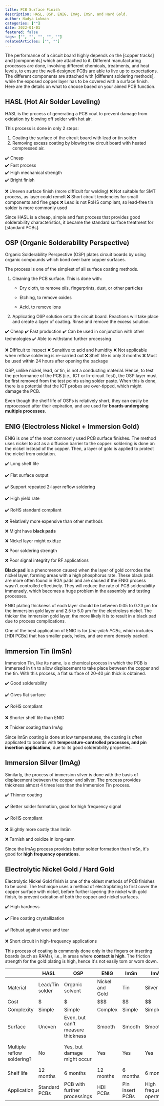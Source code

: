 ```yaml
---
title: PCB Surface Finish
description: HASL, OSP, ENIG, ImAg, ImSn, and Hard Gold.
author: Nadya Lukman
categories: [""]
date: 2022-01-01
featured: false
tags: ["", "", "", "", ""]
relatedArticles: ["", ""]
---
```


The performance of a circuit board highly depends on the [copper tracks] and [components] which are attached to it. Different manufacturing processes are done, involving different chemicals, treatments, and heat levels, to ensure the well-designed PCBs are able to live up to expectations. The different components are attached with [different soldering methods], while the exposed copper layer has to be covered with a surface finish. Here are the details on what to choose based on your aimed PCB function.

## HASL (Hot Air Solder Leveling)

HASL is the process of generating a PCB coat to prevent damage from oxidation by blowing off solder with hot air.

This process is done in only 2 steps:

1. Coating the surface of the circuit board with lead or tin solder
2. Removing excess coating by blowing the circuit board with heated compressed air.

✔️ Cheap  
✔️ Fast process  
✔️ High mechanical strength  
✔️ Bright finish

❌ Uneven surface finish (more difficult for welding)
❌ Not suitable for SMT process, as layer could remelt
❌ Short circuit tendencies for small components and fine gaps
❌ Lead is not RoHS compliant, so lead-free tin solder is more commonly used

Since HASL is a cheap, simple and fast process that provides good solderability characteristics, it became the standard surface treatment for [standard PCBs].

## OSP (Organic Solderability Perspective)

Organic Solderability Perspective (OSP) plates circuit boards by using organic compounds which bond over bare copper surfaces.

The process is one of the simplest of all surface coating methods.

1. Cleaning the PCB surface. This is done with:

   - Dry cloth, to remove oils, fingerprints, dust, or other particles

   - Etching, to remove oxides
   - Acid, to remove ions

2. Applicating OSP solution onto the circuit board. Reactions will take place and create a layer of coating. Rinse and remove the excess solution.

✔️ Cheap
✔️ Fast production
✔️ Can be used in conjunction with other technologies
✔️ Able to withstand further processing

❌ Difficult to inspect
❌ Sensitive to acid and humidity
❌ Not applicable when reflow soldering is re-carried out
❌ Shelf life is only 3 months
❌ Must be used within 24 hours after opening the package

OSP, unlike nickel, lead, or tin, is not a conducting material. Hence, to test the performance of the PCB (i.e., ICT or In-circuit Test), the OSP layer must be first removed from the test points using solder paste. When this is done, there is a potential that the ICT probes are over-tipped, which might damage the PCB.

Even though the shelf life of OSPs is relatively short, they can easily be reprocessed after their expiration, and are used for **boards undergoing multiple processes**.

## ENIG (Electroless Nickel + Immersion Gold)

ENIG is one of the most commonly used PCB surface finishes. The method uses nickel to act as a diffusion barrier to the copper: soldering is done on the nickel instead of the copper. Then, a layer of gold is applied to protect the nickel from oxidation.

✔️ Long shelf life

✔️ Flat surface output

✔️ Support repeated 2-layer reflow soldering

✔️ High yield rate

✔️ RoHS standard compliant

❌ Relatively more expensive than other methods

❌ Might have **black pads**

❌ Nickel layer might oxidize

❌ Poor soldering strength

❌ Poor signal integrity for RF applications

**Black pad** is a phenomenon caused when the layer of gold corrodes the nickel layer, forming areas with a high phosphorus rate. These black pads are more often found in BGA pads and are caused if the ENIG process wasn't controlled effectively. They will reduce the rate of PCB solderability immensely, which becomes a huge problem in the assembly and testing processes.

ENIG plating thickness of each layer should be between 0.05 to 0.23 µm for the immersion gold layer and 2.5 to 5.0 µm for the electroless nickel. The thicker the immersion gold layer, the more likely it is to result in a black pad due to process complications.

One of the best application of ENIG is for _fine-pitch PCBs_, which includes [HDI PCBs] that has smaller pads, holes, and are more densely packed.

## Immersion Tin (ImSn)

Immersion Tin, like its name, is a chemical process in which the PCB is immersed in tin to allow displacement to take place between the copper and the tin. With this process, a flat surface of 20-40 µin thick is obtained.

✔️ Good solderability

✔️ Gives flat surface

✔️ RoHS compliant

❌ Shorter shelf life than ENIG

❌ Thicker coating than ImAg

Since ImSn coating is done at low temperatures, the coating is often applicated to boards with **temperature-controlled processes, and pin insertion applications**, due to its good solderability properties.

## Immersion Silver (ImAg)

Similarly, the process of immersion silver is done with the basis of displacement between the copper and silver. The process provides thickness almost 4 times less than the Immersion Tin process.

✔️ Thinner coating

✔️ Better solder formation, good for high frequency signal

✔️ RoHS compliant

❌ Slightly more costly than ImSn

❌ Tarnish and oxidize in long-term

Since the ImAg process provides better solder formation than ImSn, it's good for **high frequency operations**.

## Electrolytic Nickel Gold / Hard Gold

Electrolytic Nickel Gold finish is one of the oldest methods of PCB finishes to be used. The technique uses a method of electroplating to first cover the copper surface with nickel, before further layering the nickel with gold finish, to prevent oxidation of both the copper and nickel surfaces.

✔️ High hardness

✔️ Fine coating crystallization

✔️ Robust against wear and tear

❌ Short circuit in high-frequency applications

This process of coating is commonly done only in the fingers or inserting boards (such as RAMs), i.e., in areas where **contact is high**. The friction strength for the gold plating is high, hence it's not easily torn or worn down.

|                            | HASL            | OSP                               | ENIG            | ImSn            | ImAg                      | Hard Gold                            |
| -------------------------- | --------------- | --------------------------------- | --------------- | --------------- | ------------------------- | ------------------------------------ |
| Material                   | Lead/Tin solder | Organic solvent                   | Nickel and Gold | Tin             | Silver                    | Nickel and gold                      |
| Cost                       | $               | $                                 | $$$             | $$              | $$                        | $$$                                  |
| Complexity                 | Simple          | Simple                            | Complex         | Simple          | Simple                    | Complex                              |
| Surface                    | Uneven          | Even, but can’t measure thickness | Smooth          | Smooth          | Smooth                    | Can’t be soldered                    |
| Multiple reflow soldering? | No              | Yes, but damage might occur       | Yes             | Yes             | Yes                       | Yes, but soldering is more difficult |
| Shelf life                 | 12 months       | 6 months                          | 12 months       | 6 months        | 6 months                  | 9 months                             |
| Application                | Standard PCBs   | PCB with further processings      | HDI PCBs        | Pin insert PCBs | High frequency operations | Edge connectors                      |
